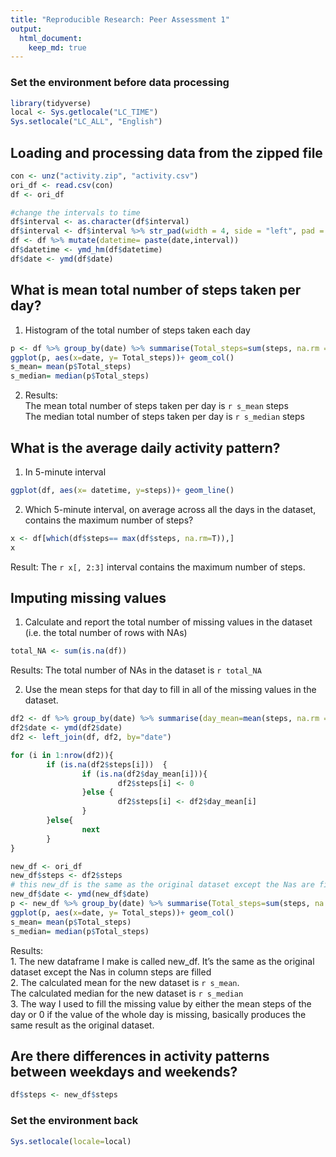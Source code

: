 ```yaml
---
title: "Reproducible Research: Peer Assessment 1"
output: 
  html_document:
    keep_md: true
---
```



### Set the environment before data processing
```r
library(tidyverse)
local <- Sys.getlocale("LC_TIME")
Sys.setlocale("LC_ALL", "English") 
```


## Loading and processing data from the zipped file
```r
con <- unz("activity.zip", "activity.csv")
ori_df <- read.csv(con)
df <- ori_df

#change the intervals to time
df$interval <- as.character(df$interval)
df$interval <- df$interval %>% str_pad(width = 4, side = "left", pad = "0")
df <- df %>% mutate(datetime= paste(date,interval)) 
df$datetime <- ymd_hm(df$datetime)
df$date <- ymd(df$date)
```


## What is mean total number of steps taken per day?
1. Histogram of the total number of steps taken each day
```r
p <- df %>% group_by(date) %>% summarise(Total_steps=sum(steps, na.rm = T))
ggplot(p, aes(x=date, y= Total_steps))+ geom_col()
s_mean= mean(p$Total_steps)
s_median= median(p$Total_steps)

```
2. Results:  
The mean total number of steps taken per day is `r s_mean` steps   
The median total number of steps taken per day is `r s_median` steps  

## What is the average daily activity pattern?
1. In 5-minute interval
```r
ggplot(df, aes(x= datetime, y=steps))+ geom_line()

```

2. Which 5-minute interval, on average across all the days in the dataset, contains the maximum number of steps?
```r
x <- df[which(df$steps== max(df$steps, na.rm=T)),]
x
```
Result: The `r x[, 2:3]` interval contains the maximum number of steps.

## Imputing missing values
1. Calculate and report the total number of missing values in the dataset (i.e. the total number of rows with NAs)
```r
total_NA <- sum(is.na(df))

```
Results:
The total number of NAs in the dataset is `r total_NA`

2. Use the mean steps for that day to fill in all of the missing values in the dataset. 

```r
df2 <- df %>% group_by(date) %>% summarise(day_mean=mean(steps, na.rm = ))
df2$date <- ymd(df2$date)
df2 <- left_join(df, df2, by="date")

for (i in 1:nrow(df2)){
        if (is.na(df2$steps[i]))  {
                if (is.na(df2$day_mean[i])){
                        df2$steps[i] <- 0
                }else {
                        df2$steps[i] <- df2$day_mean[i]
                }
        }else{
                next
        }
}

new_df <- ori_df
new_df$steps <- df2$steps
# this new_df is the same as the original dataset except the Nas are filled
new_df$date <- ymd(new_df$date)
p <- new_df %>% group_by(date) %>% summarise(Total_steps=sum(steps, na.rm = T))
ggplot(p, aes(x=date, y= Total_steps))+ geom_col()
s_mean= mean(p$Total_steps)
s_median= median(p$Total_steps)

```
Results:  
1. The new dataframe I make is called new_df. It's the same as the original dataset except the Nas in column steps are filled  
2. The calculated mean for the new dataset is `r s_mean`.  
   The calculated median for the new dataset is `r s_median`  
3. The way I used to fill the missing value by either the mean steps of the day or 0 if the value of the whole day is missing, basically produces the same result as the original dataset.  

## Are there differences in activity patterns between weekdays and weekends?

```r
df$steps <- new_df$steps


```



### Set the environment back
```r
Sys.setlocale(locale=local)
```
